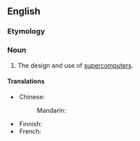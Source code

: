 ==English==

===Etymology===
{{prefix|en|super|computing}}

===Noun===
{{en-noun|-}}

# {{lb|en|computing}} The design and use of [[supercomputer]]s.

====Translations====
{{trans-top|design and use of supercomputers}}
* Chinese:
*: Mandarin: {{t-needed|cmn}}
{{trans-mid}}
* Finnish: {{t-needed|fi}}
* French: {{t-needed|fr}}
{{trans-bottom}}